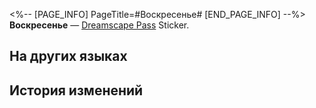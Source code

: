 <%-- [PAGE_INFO]
PageTitle=#Воскресенье#
[END_PAGE_INFO] --%>
{{Предмет Инфобокс
|id          = 223008
|Изображение = Dreamscape Pass Sticker Воскресенье.png
|Тип         = Dreamscape Pass Sticker
|Тип2        = «Грёзы» Stickers
|Инвентарь   = 
|Редкость    = 4
|Эффект      = 
|Описание    = Пронумерованные наклейки, используемые для украшения дневника сновидений. Бывают самыми разными.
|Источник1   = [[Открыто по умолчанию]]
}}
{{Описание|Начало реинкарнации одного человека знаменует смерть другого.}}
'''Воскресенье''' — [[Dreamscape Pass]] Sticker.

==На других языках==
{{На других языках
|en   = Sunday
|zhs  = 星期日
|zht  = 星期日
|ja   = サンデー
|ko   = 선데이
|es   = Sunday
|fr   = Sunday
|ru   = Воскресенье
|th   = Sunday
|vi   = Sunday
|de   = Sonntag
|id   = Sunday
|pt   = Sunday
}}

==История изменений==
{{История изменений|3.5}}
